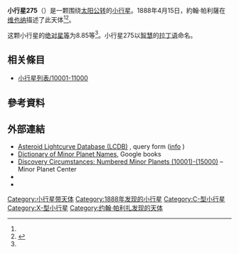 {{Infobox planet
 | minorplanet     = yes
 | name            = 275 Sapientia
 | background      = #D6D6D6
 | image = 
 | image_size      = 
 | caption         =
 | discovery_ref   =  <ref name="MPC-object" />
 | discoverer      = [[約翰·帕利薩|約翰·帕利薩]]
 | discovery_site  = [[维也纳|维也纳]]
 | discovered      = 1888年4月15日
 | mpc_name        = 275 Sapientia
 | alt_names       = 275 Sapientia
 | pronounced      = 
 | named_after     = <ref name="MPC-object" />
 | mp_category     = [[主帶小行星|主帶小行星]] <ref name="MPC-object" /><ref name="jpldata" />
 | orbit_ref       = <ref name="a">[http://ssd.jpl.nasa.gov/sbdb.cgi?sstr=275 275] {{Wayback|url=http://ssd.jpl.nasa.gov/sbdb.cgi?sstr=275 |date=20200803083621 }}，小行星數據庫瀏覽器（JPL Small-Body Database Browser）－[[美国国家航空航天局|美国国家航空航天局]]喷气推进实验室</ref>
 | epoch           = 2018-03-23.0（[[儒略日|JD]] 2458200.5）
 | uncertainty     = 0
 | observation_arc = 
 | aphelion = {{convert|3.225|AU|km|3|abbr=on|lk=out}}
 | perihelion      = {{convert|2.3164693|AU|km|3|abbr=on}}
 | semimajor       = 2.7707686
 | eccentricity    = 0.1639615
 | period          = 4.61[[儒略年|yr]]
 | mean_anomaly    = 69.35792[[度|°]]
 | mean_motion     = {{Deg2DMS|0.21369950|sup=ms}} / day
 | inclination     = 4.76349
 | asc_node        = 134.05660°
 | arg_peri        = 39.85239
 | mean_diameter   = 
 | rotation        = 
 | albedo          =
 | spectral_type   =
 | abs_magnitude   = 8.85<ref name="jpldata" />
}}
'''小行星275'''（{{lang-en|275 Sapientia}}）是一颗围绕[[太阳|太阳]][[公转|公转]]的[[小行星|小行星]]。1888年4月15日，約翰·帕利薩在[[维也纳|维也纳]]描述了此天体<ref name="a" /><ref>{{cite news|title=小行星列表|url=http://cfa-www.harvard.edu/iau/lists/NumberedMPs.txt|accessdate=2018-10-19|newspaper=哈佛大学|archive-date=2008-05-17|archive-url=https://web.archive.org/web/20080517010638/http://cfa-www.harvard.edu/iau/lists/NumberedMPs.txt|dead-url=no}}</ref>。

这颗小行星的[[绝对星等|绝对星等]]为8.85等<ref name="a" />。小行星275以[[智慧|智慧]]的[[拉丁语|拉丁语]]命名。

== 相关條目 ==
*[[小行星列表/10001-11000|小行星列表/10001-11000]]

== 參考資料 ==
{{reflist|refs=

<ref name="jpldata">{{cite web
 |type         = 2018-01-26 last obs.
 |title        = JPL Small-Body Database Browser:275 Sapientia-275 Sapientia
 |url          = https://ssd.jpl.nasa.gov/sbdb.cgi?sstr=275
 |publisher    = [[Jet_Propulsion_Laboratory|Jet Propulsion Laboratory]]
 |accessdate   = 28 March 2018
 |archive-date = 2020-08-03
 |archive-url  = https://web.archive.org/web/20200803083621/https://ssd.jpl.nasa.gov/sbdb.cgi?sstr=275
 |dead-url     = no
}}</ref>

<ref name="MPC-object">{{cite web
  |title      = 275 Sapientia
  |work      = Minor Planet Center
  |url      = https://www.minorplanetcenter.net/db_search/show_object?object_id=275
  |accessdate      = 28 March 2018
  |archive-date      = 2016-03-04
  |archive-url      = https://web.archive.org/web/20160304135822/http://www.minorplanetcenter.net/db_search/show_object?object_id=275
  |dead-url      = no
  }}</ref>

}}

==  外部連結 ==
* [http://www.minorplanet.info/PHP/lcdbsummaryquery.php Asteroid Lightcurve Database (LCDB)] {{Wayback|url=http://www.minorplanet.info/PHP/lcdbsummaryquery.php |date=20171210173955 }}, query form ([http://www.minorplanet.info/lightcurvedatabase.html info] {{Wayback|url=http://www.minorplanet.info/lightcurvedatabase.html |date=20171216050541 }})
* [https://books.google.com/books?id=aeAg1X7afOoC&pg Dictionary of Minor Planet Names], Google books
* [http://www.minorplanetcenter.net/iau/lists/NumberedMPs010001.html Discovery Circumstances: Numbered Minor Planets (10001)-(15000)] {{Wayback|url=http://www.minorplanetcenter.net/iau/lists/NumberedMPs010001.html |date=20180612162317 }} – Minor Planet Center
* {{AstDys|275}}
* {{JPL small body}}

{{Minor Planet Number|[[小行星274|小行星274]]|[[小行星276|小行星276]]}}
{{小天体}}

[[Category:小行星带天体|Category:小行星带天体]]
[[Category:1888年发现的小行星|Category:1888年发现的小行星]]
[[Category:C-型小行星|Category:C-型小行星]]
[[Category:X-型小行星|Category:X-型小行星]]
[[Category:约翰·帕利扎发现的天体|Category:约翰·帕利扎发现的天体]]